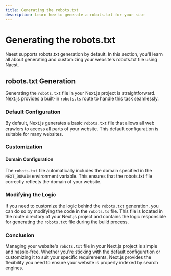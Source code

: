 ```yaml
---
title: Generating the robots.txt
description: Learn how to generate a robots.txt for your site
---
```


# Generating the robots.txt

Naest supports robots.txt generation by default. In this section, you'll learn all about generating and customizing your website's robots.txt file using Naest.

## robots.txt Generation

Generating the `robots.txt` file in your Next.js project is straightforward. Next.js provides a built-in `robots.ts` route to handle this task seamlessly.

### Default Configuration

By default, Next.js generates a basic `robots.txt` file that allows all web crawlers to access all parts of your website. This default configuration is suitable for many websites.

### Customization

#### Domain Configuration

The `robots.txt` file automatically includes the domain specified in the `NEXT_DOMAIN` environment variable. This ensures that the robots.txt file correctly reflects the domain of your website.

### Modifying the Logic

If you need to customize the logic behind the `robots.txt` generation, you can do so by modifying the code in the `robots.ts` file. This file is located in the route directory of your Next.js project and contains the logic responsible for generating the `robots.txt` file during the build process.

### Conclusion

Managing your website's `robots.txt` file in your Next.js project is simple and hassle-free. Whether you're sticking with the default configuration or customizing it to suit your specific requirements, Next.js provides the flexibility you need to ensure your website is properly indexed by search engines.
